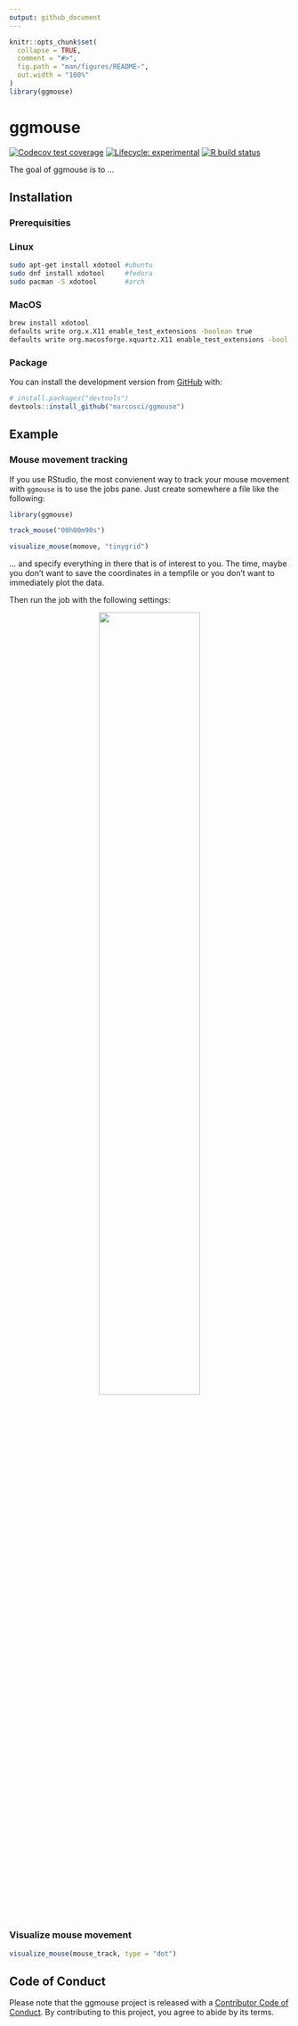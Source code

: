 ```yaml
---
output: github_document
---
```


<!-- README.md is generated from README.Rmd. Please edit that file -->

```r
knitr::opts_chunk$set(
  collapse = TRUE,
  comment = "#>",
  fig.path = "man/figures/README-",
  out.width = "100%"
)
library(ggmouse)
```

# ggmouse

<!-- badges: start -->
[![Codecov test coverage](https://codecov.io/gh/marcosci/ggmouse/branch/master/graph/badge.svg)](https://codecov.io/gh/marcosci/ggmouse?branch=master)
[![Lifecycle: experimental](https://img.shields.io/badge/lifecycle-experimental-orange.svg)](https://www.tidyverse.org/lifecycle/#experimental)
[![R build status](https://github.com/marcosci/ggmouse/workflows/R-CMD-check/badge.svg)](https://github.com/marcosci/ggmouse/actions)
<!-- badges: end -->

The goal of ggmouse is to ...

## Installation

###  Prerequisities

### Linux
``` bash
sudo apt-get install xdotool #ubuntu
sudo dnf install xdotool     #fedora
sudo pacman -S xdotool       #arch
```

### MacOS
``` bash
brew install xdotool
defaults write org.x.X11 enable_test_extensions -boolean true  
defaults write org.macosforge.xquartz.X11 enable_test_extensions -bool yes   
```

###  Package 

You can install the development version from [GitHub](https://github.com/) with:

``` r
# install.packages("devtools")
devtools::install_github("marcosci/ggmouse")
```

## Example

### Mouse movement tracking

If you use RStudio, the most convienent way to track your mouse movement with `ggmouse` is to use the jobs pane. Just create somewhere a file like the following:

```r 
library(ggmouse)

track_mouse("00h00m90s")

visualize_mouse(momove, "tinygrid")
```

... and specify everything in there that is of interest to you. The time, maybe you don't want to save the coordinates in a tempfile or you don't want to immediately plot the data.

Then run the job with the following settings:

<center>
 <img src="https://raw.githubusercontent.com/marcosci/ggmouse/main/vignettes/job.png?token=ACS4PPQQKRGDB6EMRG3UDRC73ZGKK" style="width:60%" />
</center>

### Visualize mouse movement

```r
visualize_mouse(mouse_track, type = "dot")
```

## Code of Conduct

Please note that the ggmouse project is released with a [Contributor Code of Conduct](https://contributor-covenant.org/version/2/0/CODE_OF_CONDUCT.html). By contributing to this project, you agree to abide by its terms.
